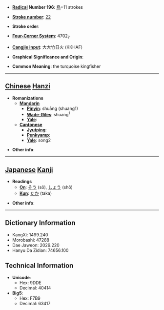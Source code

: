 * '''[[Wiktionary:Chinese radical index| Radical]] Number 196''': [[Wiktionary:Chinese radical index 鳥|鳥]]+11 strokes

* '''[[Wiktionary:Chinese total strokes index|Stroke number]]''': [[Wiktionary:Chinese total strokes index 22|22]]

* '''Stroke order''': 

* '''[[Wiktionary:Chinese four corner index|Four-Corner System]]''': 4702<sub>7</sub>

* '''[[Wiktionary:Chinese Cangjie index|Cangjie input]]''': 大大竹日火 (KKHAF)

* '''Graphical Significance and Origin''': 

* '''Common Meaning''': the turquoise kingfisher

----

== [[Chinese]] [[Hanzi]] ==

* '''Romanizations'''
** '''[[Mandarin]]'''
*** '''[[Pinyin]]''': shuāng (shuang1)
*** '''[[Wade-Giles]]''': shuang<sup>1</sup>
*** '''[[Yale]]''': 
** '''[[Cantonese]]'''
*** '''[[Jyutping]]''':
*** '''[[Penkyamp]]''': 
*** '''[[Yale]]''': song2

* '''Other info''': 

----

== [[Japanese]] [[Kanji]] ==

* '''Readings'''
** '''[[On]]''': [[そう]] (sō), [[しょう]] (shō)
** '''[[Kun]]''': [[たか]] (taka)

* '''Other info''':  

----

== Dictionary Information ==

* KangXi: 1499.240
* Morobashi: 47288
* Dae Jaweon: 2029.220
* Hanyu Da Zidian: 74656.100

== Technical Information ==

* '''Unicode''':
** Hex: 9DDE
** Decimal: 40414
* '''Big5''':
** Hex: F7B9
** Decimal: 63417